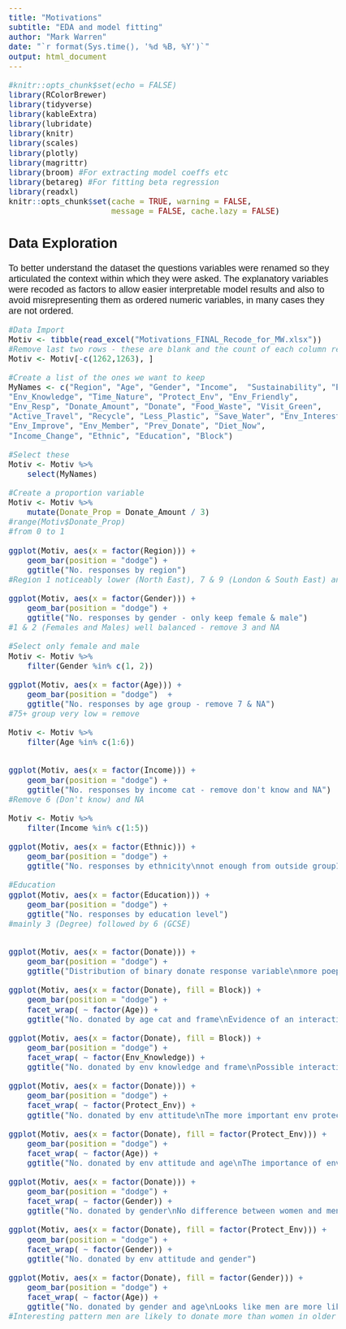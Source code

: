 ```yaml
---
title: "Motivations"
subtitle: "EDA and model fitting"
author: "Mark Warren"
date: "`r format(Sys.time(), '%d %B, %Y')`"
output: html_document
---
```


<style type="text/css">

body{ /* Normal  */
      font-size: 18px;
      font-family: Helvetica;
  }

div#TOC li {
    list-style:none;
    background-image:none;
    background-repeat:none;
    background-position:0;
}

.figure {
   margin-top: 150px;
   margin-bottom: 150px;
}

table {
    margin-top: 75px;
    margin-bottom: 75px !important;
}

</style>

```r
#knitr::opts_chunk$set(echo = FALSE)
library(RColorBrewer)
library(tidyverse)
library(kableExtra)
library(lubridate)
library(knitr)
library(scales)
library(plotly)
library(magrittr)
library(broom) #For extracting model coeffs etc
library(betareg) #For fitting beta regression
library(readxl)
knitr::opts_chunk$set(cache = TRUE, warning = FALSE, 
                      message = FALSE, cache.lazy = FALSE)
```

## Data Exploration
To better understand the dataset the questions variables were renamed so they articulated the context within which they were asked. The explanatory variables were recoded as factors to allow easier interpretable model results and also to avoid misrepresenting them as ordered numeric variables, in many cases they are not ordered.



```r
#Data Import
Motiv <- tibble(read_excel("Motivations_FINAL_Recode_for_MW.xlsx"))
#Remove last two rows - these are blank and the count of each column respectively
Motiv <- Motiv[-c(1262,1263), ]

#Create a list of the ones we want to keep
MyNames <- c("Region", "Age", "Gender", "Income",  "Sustainability", "Plastic",
"Env_Knowledge", "Time_Nature", "Protect_Env", "Env_Friendly", 
"Env_Resp", "Donate_Amount", "Donate", "Food_Waste", "Visit_Green",
"Active_Travel", "Recycle", "Less_Plastic", "Save_Water", "Env_Interest",
"Env_Improve", "Env_Member", "Prev_Donate", "Diet_Now",
"Income_Change", "Ethnic", "Education", "Block")

#Select these
Motiv <- Motiv %>% 
    select(MyNames)

#Create a proportion variable
Motiv <- Motiv %>% 
    mutate(Donate_Prop = Donate_Amount / 3)
#range(Motiv$Donate_Prop)
#from 0 to 1

```



```r
ggplot(Motiv, aes(x = factor(Region))) + 
    geom_bar(position = "dodge") +
    ggtitle("No. responses by region")
#Region 1 noticeably lower (North East), 7 & 9 (London & South East) and 2 (North West) have highest

ggplot(Motiv, aes(x = factor(Gender))) + 
    geom_bar(position = "dodge") +
    ggtitle("No. responses by gender - only keep female & male")
#1 & 2 (Females and Males) well balanced - remove 3 and NA

#Select only female and male
Motiv <- Motiv %>% 
    filter(Gender %in% c(1, 2))

ggplot(Motiv, aes(x = factor(Age))) + 
    geom_bar(position = "dodge")  +
    ggtitle("No. responses by age group - remove 7 & NA")
#75+ group very low = remove

Motiv <- Motiv %>% 
    filter(Age %in% c(1:6))


ggplot(Motiv, aes(x = factor(Income))) + 
    geom_bar(position = "dodge") +
    ggtitle("No. responses by income cat - remove don't know and NA")
#Remove 6 (Don't know) and NA

Motiv <- Motiv %>% 
    filter(Income %in% c(1:5))

ggplot(Motiv, aes(x = factor(Ethnic))) + 
    geom_bar(position = "dodge") +
    ggtitle("No. responses by ethnicity\nnot enough from outside group1 to make inferences")

#Education
ggplot(Motiv, aes(x = factor(Education))) + 
    geom_bar(position = "dodge") + 
    ggtitle("No. responses by education level")
#mainly 3 (Degree) followed by 6 (GCSE)


ggplot(Motiv, aes(x = factor(Donate))) + 
    geom_bar(position = "dodge") +
    ggtitle("Distribution of binary donate response variable\nmore poeple tend to donate")

ggplot(Motiv, aes(x = factor(Donate), fill = Block)) + 
    geom_bar(position = "dodge") +
    facet_wrap( ~ factor(Age)) + 
    ggtitle("No. donated by age cat and frame\nEvidence of an interaction between age and frame")

ggplot(Motiv, aes(x = factor(Donate), fill = Block)) + 
    geom_bar(position = "dodge") +
    facet_wrap( ~ factor(Env_Knowledge)) + 
    ggtitle("No. donated by env knowledge and frame\nPossible interactions here")

ggplot(Motiv, aes(x = factor(Donate))) + 
    geom_bar(position = "dodge") +
    facet_wrap( ~ factor(Protect_Env)) + 
    ggtitle("No. donated by env attitude\nThe more important env protection is to you the more likely you will donate")

ggplot(Motiv, aes(x = factor(Donate), fill = factor(Protect_Env))) + 
    geom_bar(position = "dodge") +
    facet_wrap( ~ factor(Age)) + 
    ggtitle("No. donated by env attitude and age\nThe importance of env protection seems to be stronger with age")

ggplot(Motiv, aes(x = factor(Donate))) + 
    geom_bar(position = "dodge") +
    facet_wrap( ~ factor(Gender)) + 
    ggtitle("No. donated by gender\nNo difference between women and men")

ggplot(Motiv, aes(x = factor(Donate), fill = factor(Protect_Env))) + 
    geom_bar(position = "dodge") +
    facet_wrap( ~ factor(Gender)) + 
    ggtitle("No. donated by env attitude and gender")

ggplot(Motiv, aes(x = factor(Donate), fill = factor(Gender))) + 
    geom_bar(position = "dodge") +
    facet_wrap( ~ factor(Age)) + 
    ggtitle("No. donated by gender and age\nLooks like men are more likely to donate than women in older age groups ")
#Interesting pattern men are likely to donate more than women in older age groups 


```